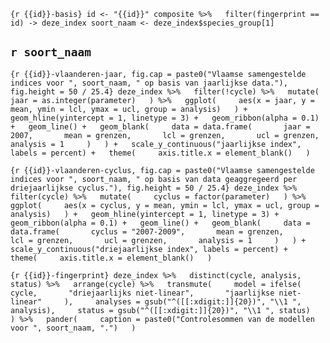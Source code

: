 ```{r {{id}}-basis}
id <- "{{id}}"
composite %>%
  filter(fingerprint == id) -> deze_index
soort_naam <- deze_index$species_group[1]
```

## `r soort_naam`

```{r {{id}}-vlaanderen-jaar, fig.cap = paste0("Vlaamse samengestelde indices voor ", soort_naam, " op basis van jaarlijkse data."), fig.height = 50 / 25.4}
deze_index %>%
  filter(!cycle) %>%
  mutate(
    jaar = as.integer(parameter)
  ) %>%
  ggplot(
    aes(x = jaar, y = mean, ymin = lcl, ymax = ucl, group = analysis)
  ) +
  geom_hline(yintercept = 1, linetype = 3) +
  geom_ribbon(alpha = 0.1) +
  geom_line() +
  geom_blank(
    data = data.frame(
      jaar = 2007,
      mean = grenzen,
      lcl = grenzen,
      ucl = grenzen,
      analysis = 1
    )
  ) +
  scale_y_continuous("jaarlijkse index", labels = percent) +
  theme(
    axis.title.x = element_blank()
  )
```

```{r {{id}}-vlaanderen-cyclus, fig.cap = paste0("Vlaamse samengestelde indices voor ", soort_naam, " op basis van data geaggregeerd per driejaarlijkse cyclus."), fig.height = 50 / 25.4}
deze_index %>%
  filter(cycle) %>%
  mutate(
    cyclus = factor(parameter)
  ) %>%
  ggplot(
    aes(x = cyclus, y = mean, ymin = lcl, ymax = ucl, group = analysis)
  ) +
  geom_hline(yintercept = 1, linetype = 3) +
  geom_ribbon(alpha = 0.1) +
  geom_line() +
  geom_blank(
    data = data.frame(
      cyclus = "2007-2009",
      mean = grenzen,
      lcl = grenzen,
      ucl = grenzen,
      analysis = 1
    )
  ) +
  scale_y_continuous("driejaarlijkse index", labels = percent) +
  theme(
    axis.title.x = element_blank()
  )
```

```{r {{id}}-fingerprint}
deze_index %>%
  distinct(cycle, analysis, status) %>%
  arrange(cycle) %>%
  transmute(
    model = ifelse(
      cycle,
      "driejaarlijks niet-linear",
      "jaarlijkse niet-linear"
    ),
    analyses = gsub("^([[:xdigit:]]{20})", "\\1 ", analysis),
    status = gsub("^([[:xdigit:]]{20})", "\\1 ", status)
  ) %>%
  pander(
    caption = paste0("Controlesommen van de modellen voor ", soort_naam, ".")
  )
```


\pagebreak[4]
